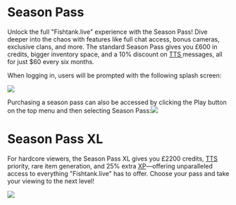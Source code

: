 #

# Season Pass

Unlock the full "Fishtank.live" experience with the Season Pass! Dive deeper into the chaos with features like full chat access, bonus cameras, exclusive clans, and more. The standard Season Pass gives you £600 in credits, bigger inventory space, and a 10% discount on [TTS ](https://fishtanklive.mintlify.app/pages/site/tts-sfx)messages, all for just $60 every six months.&#x20;





When logging in, users will be prompted with the following splash screen:

![](/seasonpasspopup.png)

Purchasing a season pass can also be accessed by clicking the Play button on the top menu and then selecting Season Pass:![](/SEASONPASS.png)



# Season Pass XL

For hardcore viewers, the Season Pass XL gives you £2200 credits, [TTS ](https://fishtanklive.mintlify.app/pages/site/tts-sfx)priority, rare item generation, and 25% extra [XP](https://fishtanklive.mintlify.app/pages/features/xp)—offering unparalleled access to everything "Fishtank.live" has to offer. Choose your pass and take your viewing to the next level!



![](/seasonpassxlorreg.png)